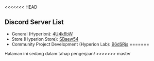 <<<<<<< HEAD
## Discord Server List
- General (Hyperion): [4U4k6bW](https://discord.gg/4U4k6bW)
- Store (Hyperion Store): [SBaew54](https://discord.gg/SBaew54)
- Community Project Development (Hyperion Lab): [B6dSRjs](https://discord.gg/B6dSRjs)
=======
 
<Callout type="warning" emoji="🚧">
  Halaman ini sedang dalam tahap pengerjaan!
</Callout>
>>>>>>> master
